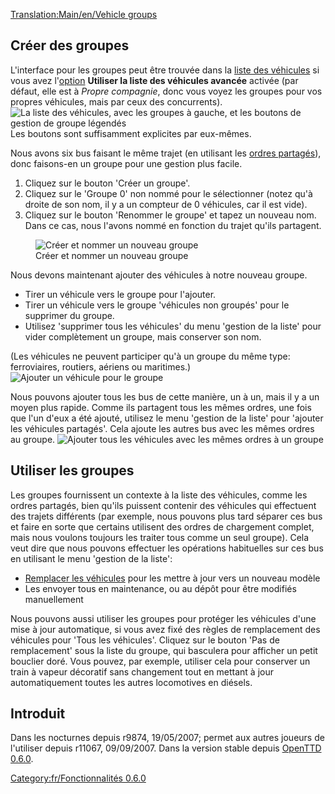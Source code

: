 [[Translation:Main/en/Vehicle groups]]
{{Template:Tutoriel/Fr}}

== Créer des groupes ==
{{fr/Note|Un véhicule ne peut être que dans un seul groupe à la fois}}
L'interface pour les groupes peut être trouvée dans la [[Main/fr/Listes de véhicule|liste des véhicules]] si vous avez l'[[Main/fr/Options avancées|option]] '''Utiliser la liste des véhicules avancée''' activée (par défaut, elle est à ''Propre compagnie'', donc vous voyez les groupes pour vos propres véhicules, mais par ceux des concurrents).
[[File:en/Groups-ungrouped.png|none|frame|La liste des véhicules, avec les groupes à gauche, et les boutons de gestion de groupe légendés]]
Les boutons sont suffisamment explicites par eux-mêmes.

Nous avons six bus faisant le même trajet (en utilisant les [[Main/en/Ordres/Fr#Ordres partagés|ordres partagés]]), donc faisons-en un groupe pour une gestion plus facile.
# Cliquez sur le bouton 'Créer un groupe'.
# Cliquez sur le 'Groupe 0' non nommé pour le sélectionner (notez qu'à droite de son nom, il y a un compteur de 0 véhicules, car il est vide).
# Cliquez sur le bouton 'Renommer le groupe' et tapez un nouveau nom. Dans ce cas, nous l'avons nommé en fonction du trajet qu'ils partagent.
[[File:en/Groups-newname.png|center|frame|Créer et nommer un nouveau groupe]]

Nous devons maintenant ajouter des véhicules à notre nouveau groupe.
* Tirer un véhicule vers le groupe pour l'ajouter.
* Tirer un véhicule vers le groupe 'véhicules non groupés' pour le supprimer du groupe.
* Utilisez 'supprimer tous les véhicules' du menu 'gestion de la liste' pour vider complètement un groupe, mais conserver son nom.
(Les véhicules ne peuvent participer qu'à un groupe du même type: ferroviaires, routiers, aériens ou maritimes.)
[[File:en/Groups-dragbus.png|center|frame|Ajouter un véhicule pour le groupe]]

Nous pouvons ajouter tous les bus de cette manière, un à un, mais il y a un moyen plus rapide.
Comme ils partagent tous les mêmes ordres, une fois que l'un d'eux a été ajouté, utilisez le menu 'gestion de la liste' pour 'ajouter les véhicules partagés'.
Cela ajoute les autres bus avec les mêmes ordres au groupe.
[[File:en/Groups-addshared.png|center|frame|Ajouter tous les véhicules avec les mêmes ordres à un groupe]]

== Utiliser les groupes ==
Les groupes fournissent un contexte à la liste des véhicules, comme les ordres partagés, bien qu'ils puissent contenir des véhicules qui effectuent des trajets différents (par exemple, nous pouvons plus tard séparer ces bus et faire en sorte que certains utilisent des ordres de chargement complet, mais nous voulons toujours les traiter tous comme un seul groupe).
Cela veut dire que nous pouvons effectuer les opérations habituelles sur ces bus en utilisant le menu 'gestion de la liste':
* [[Main/fr/Remplacement de véhicules|Remplacer les véhicules]] pour les mettre à jour vers un nouveau modèle
* Les envoyer tous en maintenance, ou au dépôt pour être modifiés manuellement

Nous pouvons aussi utiliser les groupes pour protéger les véhicules d'une mise à jour automatique, si vous avez fixé des règles de remplacement des véhicules pour 'Tous les véhicules'.
Cliquez sur le bouton 'Pas de remplacement' sous la liste du groupe, qui basculera pour afficher un petit bouclier doré.
Vous pouvez, par exemple, utiliser cela pour conserver un train à vapeur décoratif sans changement tout en mettant à jour automatiquement toutes les autres locomotives en diésels.

== Introduit ==
Dans les nocturnes depuis r9874, 19/05/2007; permet aux autres joueurs de l'utiliser depuis r11067, 09/09/2007. Dans la version stable depuis [[Main/fr/OpenTTD 0.6.0|OpenTTD 0.6.0]].

[[Category:fr/Fonctionnalités 0.6.0]]